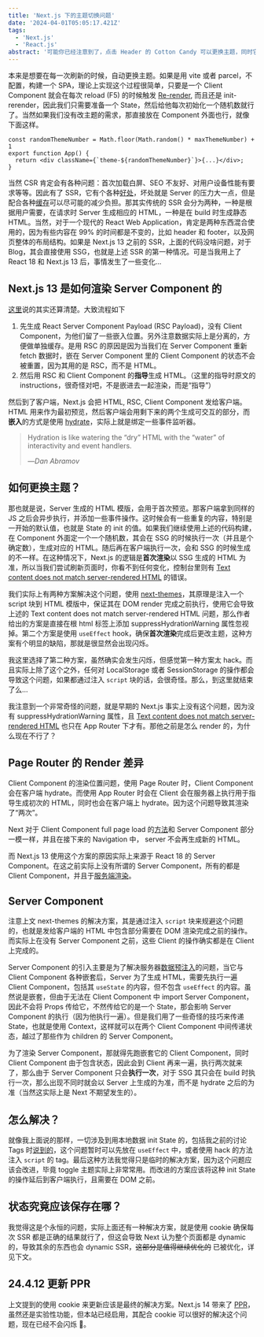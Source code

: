 ```yaml
---
title: 'Next.js 下的主题切换问题'
date: '2024-04-01T05:05:17.421Z'
tags:
  - 'Next.js'
  - 'React.js'
abstract: '可能你已经注意到了，点击 Header 的 Cotton Candy 可以更换主题，同时它会使用 LocalStorage 记住。如果我们想用 Next.js 做一个主题切换，同时能够记住，事情就会变得有点复杂，这将有关 Next.js 的 Render 方式...'
---
```


本来是想要在每一次刷新的时候，自动更换主题。如果是用 vite 或者 parcel，不配置，构建一个 SPA，理论上实现这个过程很简单，只要是一个 Client Component 就会在每次 reload (F5) 的时候触发 [Re-render](https://react.dev/learn/render-and-commit#step-1-trigger-a-render), 而且还是 init-rerender，因此我们只需要准备一个 State，然后给他每次初始化一个随机数就行了。当然如果我们没有改主题的需求，那直接放在 Component 外面也行，就像下面这样。

```TS
const randomThemeNumber = Math.floor(Math.random() * maxThemeNumber) + 1
export function App() {
  return <div className={`theme-${randomThemeNumber}`}>{...}</div>;
}
```

当然 CSR 肯定会有各种问题：首次加载白屏、SEO 不友好、对用户设备性能有要求等等。因此有了 SSR，它有个各种[好处](https://nextjs.org/docs/app/building-your-application/rendering/server-components#benefits-of-server-rendering)，坏处就是 Server 的压力大一点，但是配合各种[缓存](https://nextjs.org/docs/app/building-your-application/caching)可以尽可能的减少负担。那其实传统的 SSR 会分为两种，一种是根据用户需要，在请求时 Server 生成相应的 HTML，一种是在 build 时生成静态 HTML。当然，对于一个现代的 React Web Application，肯定是两种东西混合使用的，因为有些内容在 99% 的时间都是不变的，比如 header 和 footer，以及网页整体的布局结构。如果是 Next.js 13 之前的 SSR，上面的代码没啥问题，对于 Blog，其会直接使用 SSG，也就是上述 SSR 的第一种情况。可是当我用上了 React 18 和 Next.js 13 后，事情发生了一些变化...

## Next.js 13 是如何渲染 Server Component 的

[这里](https://nextjs.org/docs/app/building-your-application/rendering/server-components#how-are-server-components-rendered)说的其实还算清楚。大致流程如下

1. 先生成 React Server Component Payload (RSC Payload)，没有 Client Component，为他们留了一些嵌入位置。另外注意数据实际上是分离的，方便做单独缓存。是用 RSC 的原因是因为当我们在 Server Component 重新 fetch 数据时，嵌在 Server Component 里的 Client Component 的状态不会被重置，因为其用的是 RSC，而不是 HTML。
2. 然后用 RSC 和 Client Component 的**指导**生成 HTML。（这里的指导时原文的 instructions，很奇怪对吧，不是嵌进去一起渲染，而是“指导”）

然后到了客户端，Next.js 会把 HTML, RSC, Client Component 发给客户端。HTML 用来作为最初预览，然后客户端会用剩下来的两个生成可交互的部分，而**嵌入**的方式是使用 [hydrate](https://react.dev/reference/react-dom/client/hydrateRoot)，实际上就是绑定一些事件监听器。

> Hydration is like watering the “dry” HTML with the “water” of interactivity and event handlers.
>
> —<cite>Dan Abramov</cite>

## 如何更换主题？

那也就是说，Server 生成的 HTML 模版，会用于首次预览。那客户端拿到同样的 JS 之后会异步执行，并添加一些事件操作。这时候会有一些重复的内容，特别是一开始的默认值，也就是 State 的 init 的值。如果我们继续使用上述的代码构建，在 Component 外面定一个一个随机数，其会在 SSG 的时候执行一次（并且是个确定数），生成对应的 HTML。随后再在客户端执行一次，会和 SSG 的时候生成的不一样。在这种情况下，Next.js 的逻辑是**首次渲染**以 SSG 生成的 HTML 为准，所以当我们尝试刷新页面时，你看不到任何变化，控制台里则有 [Text content does not match server-rendered HTML](https://nextjs.org/docs/messages/react-hydration-error) 的错误。

我们实际上有两种方案解决这个问题，使用 [next-themes](https://github.com/pacocoursey/next-themes)，其原理是注入一个 script 块到 HTML 模版中，保证其在 DOM render 完成之前执行，使用它会导致上述的 Text content does not match server-rendered HTML 问题，那么作者给出的方案是直接在根 html 标签上添加 suppressHydrationWarning 属性忽视掉。第二个方案是使用 `useEffect` hook，确保**首次渲染**完成后更改主题，这种方案有个明显的缺陷，那就是很显然会出现闪烁。

我这里选择了第二种方案，虽然确实会发生闪烁，但感觉第一种方案太 hack。而且实际上除了这个之外，任何对 LocalStorage 或者 SessionStorage 的操作都会导致这个问题，如果都通过注入 `script` 块的话，会很奇怪。那么，到这里就结束了么...

我注意到一个非常奇怪的问题，就是早期的 Next.js 事实上没有这个问题，因为没有 suppressHydrationWarning 属性，且 [Text content does not match server-rendered HTML](https://nextjs.org/docs/messages/react-hydration-error) 也只在 App Router 下才有。那他之前是怎么 render 的，为什么现在不行了？

## Page Router 的 Render 差异

Client Component 的渲染位置问题，使用 Page Router 时，Client Component 会在客户端 hydrate。而使用 App Router 时会在 Client 会在服务器上执行用于指导生成初次的 HTML，同时也会在客户端上 hydrate。因为这个问题导致其渲染了“两次”。

Next 对于 Client Component full page load 的[方法](https://nextjs.org/docs/app/building-your-application/rendering/client-components#how-are-client-components-rendered)和 Server Component 部分一模一样，并且在接下来的 Navigation 中， server 不会再生成新的 HTML。

而 Next.js 13 使用这个方案的原因实际上来源于 React 18 的 Server Component。在这之前实际上没有所谓的 Server Component，所有的都是 Client Component，并且于[服务端渲染](https://github.com/reactwg/server-components/discussions/4)。

## Server Component

注意上文 next-themes 的解决方案，其是通过注入 `script` 块来规避这个问题的，也就是发给客户端的 HTML 中包含部分需要在 DOM 渲染完成之前的操作。而实际上在没有 Server Component 之前，这些 Client 的操作确实都是在 Client 上完成的。

Server Component 的引入主要是为了解决服务器[数据预注入](https://www.joshwcomeau.com/react/server-components/#introduction-to-react-server-components-3)的问题，当它与 Client Component 各种嵌套后，Server 为了生成 HTML，需要先执行一遍 Client Component，包括其 `useState` 的内容，但不包含 `useEffect` 的内容。虽然说是嵌套，但由于无法在 Client Component 中 import Server Component，因此不会将 Props 传给它，不然传给它的是一个 State，那会影响 Server Component 的执行（因为他执行一遍）。但是我们用了一些奇怪的技巧来传递 State，也就是使用 Context，这样就可以在两个 Client Component 中间传递状态，越过了那些作为 children 的 Server Component。

为了渲染 Server Component，那就得先跑嵌套它的 Client Component，同时 Client Component 由于包含状态，因此会到 Client 再来一遍，执行两次就来了，那么由于 Server Component 只会**执行一次**，对于 SSG 其只会在 build 时执行一次，那么出现不同时就会以 Server 上生成的为准，而不是 hydrate 之后的为准（当然这实际上是 Next 不期望发生的）。

## 怎么解决？

就像我上面说的那样，一切涉及到用本地数据 init State 的，包括我之前的讨论 Tags 时[说到的](/posts/2024-03-29-blog-tags)，这个问题暂时可以先放在 `useEffect` 中，或者使用 hack 的方法注入 `script` 的 tag。最后这种方法我觉得只是临时的解决方案，因为这个问题应该会改进，毕竟 toggle 主题实际上非常常用。而改进的方案应该将这种 init State 的操作延后到客户端执行，且需要在 DOM 之前。

## 状态究竟应该保存在哪？

我觉得这是个永恒的问题，实际上面还有一种解决方案，就是使用 cookie 确保每次 SSR 都是正确的结果就行了，但这会导致 Next 认为整个页面都是 dynamic 的，导致其余的东西也会 dynamic SSR，~~这部分是值得继续优化的~~ 已被优化，详见下文。

## 24.4.12 更新 PPR

上文提到的使用 cookie 来更新应该是最终的解决方案。Next.js 14 带来了 [PPR](https://nextjs.org/learn/dashboard-app/partial-prerendering)，虽然还是实验性功能，但本站已经启用，其配合 cookie 可以很好的解决这个问题，现在已经不会闪烁 🎉。